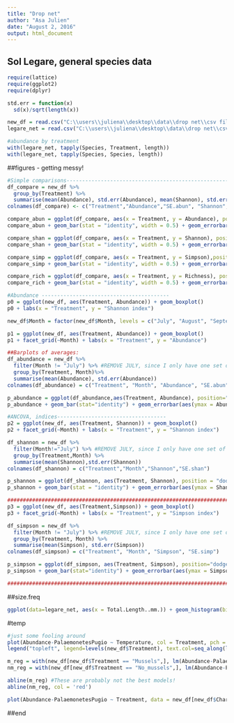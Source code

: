 ```yaml
---
title: "Drop net"
author: "Asa Julien"
date: "August 2, 2016"
output: html_document
---
```



## Sol Legare, general species data
```r
require(lattice)
require(ggplot2)
require(dplyr)

std.err = function(x)
  sd(x)/sqrt(length(x))

new_df = read.csv("C:\\users\\juliena\\desktop\\data\\drop net\\csv files\\Diversity_abundance.csv")
legare_net = read.csv("C:\\users\\juliena\\desktop\\data\\drop net\\csv files\\legare.csv")

#abundance by treatment
with(legare_net, tapply(Species, Treatment, length))
with(legare_net, tapply(Species, Species, length))

```

##figures - getting messy!
```r
#Simple comparisons-------------------------------------------------------
df_compare = new_df %>%
  group_by(Treatment) %>%
  summarise(mean(Abundance), std.err(Abundance), mean(Shannon), std.err(Shannon), mean(Simpson), std.err(Simpson), mean(Richness), std.err(Richness))
colnames(df_compare) <- c("Treatment","Abundance","SE.abun", "Shannon", "SE.shannon", "Simpson", "SE.simpson", "Richness", "SE.richness") #CAREFUL OF NAME OVERLAP! WITH LOWER SECTIONS

compare_abun = ggplot(df_compare, aes(x = Treatment, y = Abundance), position="dodge")
compare_abun + geom_bar(stat = "identity", width = 0.5) + geom_errorbar(aes(ymax = Abundance + SE.abun, ymin = Abundance- SE.abun), width=0.15) + labs(x = expression(), y = expression(Nekton~abundance~(individuals~m^{-2}))) + theme(axis.title = element_text(size = 20,face = "bold"), strip.text = element_text(size=18,face = "bold"), axis.text.x = element_text(size=20,face = "bold"), axis.text.y = element_text(size = 15, face = "bold"))

compare_shan = ggplot(df_compare, aes(x = Treatment, y = Shannon), position="dodge")
compare_shan + geom_bar(stat = "identity", width = 0.5) + geom_errorbar(aes(ymax = Shannon + SE.shannon, ymin = Shannon - SE.shannon), width=0.15) + labs(x = expression(), y = expression(Shannon~diversity)) + theme(axis.title = element_text(size = 20,face = "bold"), strip.text = element_text(size=18,face = "bold"), axis.text.x = element_text(size=20,face = "bold"), axis.text.y = element_text(size = 15, face = "bold"))

compare_simp = ggplot(df_compare, aes(x = Treatment, y = Simpson),position="dodge")
compare_simp + geom_bar(stat = "identity", width = 0.5) + geom_errorbar(aes(ymax = Simpson + SE.simpson, ymin = Simpson - SE.simpson), width=0.15) + labs(x = expression(), y = expression(Simpson~diversity)) + theme(axis.title = element_text(size = 20,face = "bold"), strip.text = element_text(size=18,face = "bold"), axis.text.x = element_text(size=20,face = "bold"), axis.text.y = element_text(size = 15, face = "bold"))

compare_rich = ggplot(df_compare, aes(x = Treatment, y = Richness), position = "dodge")
compare_rich + geom_bar(stat = "identity", width = 0.5) + geom_errorbar(aes(ymax = Richness + SE.richness, ymin = Richness - SE.richness), width=0.15) + labs(x = expression(), y = expression(Species~richness)) + theme(axis.title = element_text(size = 20,face = "bold"), strip.text = element_text(size=18,face = "bold"), axis.text.x = element_text(size=20,face = "bold"), axis.text.y = element_text(size = 15, face = "bold"))

#Abundance -----------------------------------------
p0 = ggplot(new_df, aes(Treatment, Abundance)) + geom_boxplot()
p0 + labs(x = "Treatment", y = "Shannon index")

new_df$Month = factor(new_df$Month, levels = c("July", "August", "September", "October", "November", "December", "January", "February", "March", "April", "May", "June")) #Ordering the months

p1 = ggplot(new_df, aes(Treatment, Abundance)) + geom_boxplot()
p1 + facet_grid(~Month) + labs(x = "Treatment", y = "Abundance")

##Barplots of averages:
df_abundance = new_df %>%
  filter(Month != "July") %>% #REMOVE JULY, since I only have one set of samples at this point
  group_by(Treatment, Month)%>%
  summarise(mean(Abundance), std.err(Abundance))
colnames(df_abundance) = c("Treatment", "Month", "Abundance", "SE.abun")

p_abundance = ggplot(df_abundance,aes(Treatment, Abundance), position="dodge") + facet_grid(~Month)
p_abundance + geom_bar(stat="identity") + geom_errorbar(aes(ymax = Abundance + SE.abun, ymin = Abundance-SE.abun), width=0.25) + facet_grid(~Month) + labs(x = expression(Treatment), y = expression(Nekton~abundance~(individuals~m^{-2}))) + theme(axis.title = element_text(size = 20,face = "bold"), strip.text = element_text(size=18,face = "bold"), axis.text.x = element_text(size = 11,face = "bold"), axis.text.y = element_text(size = 13, face = "bold"))

#ANCOVA, indices-----------------------------------
p2 = ggplot(new_df, aes(Treatment, Shannon)) + geom_boxplot()
p2 + facet_grid(~Month) + labs(x = "Treatment", y = "Shannon index")

df_shannon = new_df %>%
  filter(Month!="July") %>% #REMOVE JULY, since I only have one set of samples at this point
  group_by(Treatment,Month) %>%
  summarise(mean(Shannon),std.err(Shannon))
colnames(df_shannon) = c("Treatment","Month","Shannon","SE.shan")

p_shannon = ggplot(df_shannon, aes(Treatment, Shannon), position = "dodge") + facet_grid(~Month)
p_shannon + geom_bar(stat = "identity") + geom_errorbar(aes(ymax = Shannon+SE.shan, ymin = Shannon-SE.shan), width=0.25) + facet_grid(~Month) + labs(x = "Treatment", y = "Shannon diversity index") + theme(axis.title = element_text(size = 20,face = "bold"), strip.text = element_text(size=18,face = "bold"), axis.text.x = element_text(size=13,face = "bold"), axis.text.y = element_text(size = 13, face = "bold"))

#############################################################################
p3 = ggplot(new_df, aes(Treatment,Simpson)) + geom_boxplot()
p3 + facet_grid(~Month) + labs(x = "Treatment", y = "Simpson index")

df_simpson = new_df %>%
  filter(Month != "July") %>% #REMOVE JULY, since I only have one set of samples at this point
  group_by(Treatment, Month) %>%
  summarise(mean(Simpson), std.err(Simpson))
colnames(df_simpson) = c("Treatment", "Month", "Simpson", "SE.simp")

p_simpson = ggplot(df_simpson, aes(Treatment, Simpson), position="dodge") + facet_grid(~Month)
p_simpson + geom_bar(stat="identity") + geom_errorbar(aes(ymax = Simpson + SE.simp, ymin = Simpson - SE.simp), width = 0.25) + facet_grid(~Month) + labs(x = "Treatment", y = "Simpson diversity index") + theme(axis.title = element_text(size = 20,face = "bold"), strip.text = element_text(size=18,face = "bold"), axis.text.x = element_text(size=13,face = "bold"), axis.text.y = element_text(size = 13, face = "bold"))

#############################################################################

```

##size.freq
```r
ggplot(data=legare_net, aes(x = Total.Length..mm.)) + geom_histogram(binwidth = 5) + facet_grid(~Species) + theme_bw() + labs(x = "Length (mm)", y = "Frequency")

```

#temp
```r
#just some fooling around
plot(Abundance-PalaemonetesPugio ~ Temperature, col = Treatment, pch = 16, data = new_df)
legend("topleft", legend=levels(new_df$Treatment), text.col=seq_along(levels(new_df$Treatment)))

m_reg = with(new_df[new_df$Treatment == "Mussels",], lm(Abundance-PalaemonetesPugio ~ Temperature))
nm_reg = with(new_df[new_df$Treatment == "No_mussels",], lm(Abundance-PalaemonetesPugio ~ Temperature))

abline(m_reg) #These are probably not the best models!
abline(nm_reg, col = 'red')

plot(Abundance-PalaemonetesPugio ~ Treatment, data = new_df[new_df$CharlestonHeight > 1.8,])
```
##end
